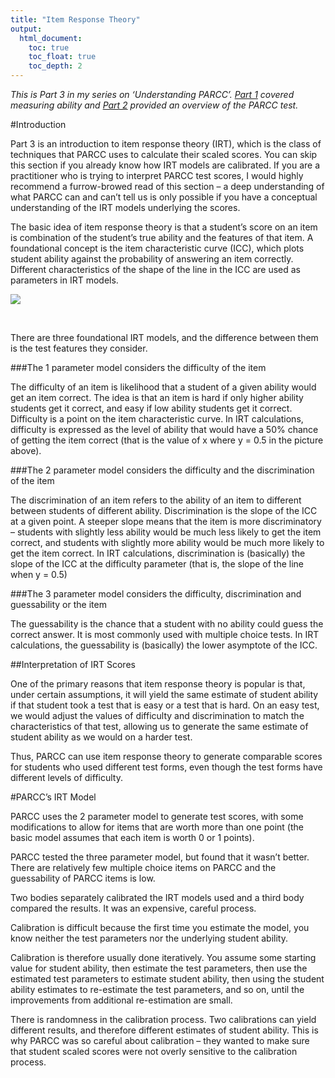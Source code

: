 ```yaml
---
title: "Item Response Theory"
output: 
  html_document:
    toc: true
    toc_float: true
    toc_depth: 2
---
```


*This is Part 3 in my series on 'Understanding PARCC'. [Part 1](parcc.html) covered measuring ability and [Part 2](parcc_test.html) provided an overview of the PARCC test.*

#Introduction

Part 3 is an introduction to item response theory (IRT), which is the class of techniques that PARCC uses to calculate their scaled scores. You can skip this section if you already know how IRT models are calibrated. If you are a practitioner who is trying to interpret PARCC test scores, I would highly recommend a furrow-browed read of this section -- a deep understanding of what PARCC can and can't tell us is only possible if you have a conceptual understanding of the IRT models underlying the scores.

The basic idea of item response theory is that a student’s score on an item is combination of the student’s true ability and the features of that item. A foundational concept is the item characteristic curve (ICC), which plots student ability against the probability of answering an item correctly. Different characteristics of the shape of the line in the ICC are used as parameters in IRT models.

<img src="images/parcc/icc.gif" align="middle">

\

There are three foundational IRT models, and the difference between them is the test features they consider.

###The 1 parameter model considers the difficulty of the item

The difficulty of an item is likelihood that a student of a given ability would get an item correct. The idea is that an item is hard if only higher ability students get it correct, and easy if low ability students get it correct. Difficulty is a point on the item characteristic curve. In IRT calculations, difficulty is expressed as the level of ability that would have a 50% chance of getting the item correct (that is the value of x where y = 0.5 in the picture above).

###The 2 parameter model considers the difficulty and the discrimination of the item

The discrimination of an item refers to the ability of an item to different between students of different ability. Discrimination is the slope of the ICC at a given point. A steeper slope means that the item is more discriminatory -- students with slightly less ability would be much less likely to get the item correct, and students with slightly more ability would be much more likely to get the item correct. In IRT calculations, discrimination is (basically) the slope of the ICC at the difficulty parameter (that is, the slope of the line when y = 0.5) 

###The 3 parameter model considers the difficulty, discrimination and guessability or the item

The guessability is the chance that a student with no ability could guess the correct answer. It is most commonly used with multiple choice tests. In IRT calculations, the guessability is (basically) the lower asymptote of the ICC. 

##Interpretation of IRT Scores

One of the primary reasons that item response theory is popular is that, under certain assumptions, it will yield the same estimate of student ability if that student took a test that is easy or a test that is hard. On an easy test, we would adjust the values of difficulty and discrimination to match the characteristics of that test, allowing us to generate the same estimate of student ability as we would on a harder test.

Thus, PARCC can use item response theory to generate comparable scores for students who used different test forms, even though the test forms have different levels of difficulty. 

#PARCC's IRT Model

PARCC uses the 2 parameter model to generate test scores, with some modifications to allow for items that are worth more than one point (the basic model assumes that each item is worth 0 or 1 points). 

PARCC tested the three parameter model, but found that it wasn’t better. There are relatively few multiple choice items on PARCC and the guessability of PARCC items is low. 

Two bodies separately calibrated the IRT models used and a third body compared the results. It was an expensive, careful process. 

Calibration is difficult because the first time you estimate the model, you know neither the test parameters nor the underlying student ability. 

Calibration is therefore usually done iteratively. You assume some starting value for student ability, then estimate the test parameters, then use the estimated test parameters to estimate student ability, then using the student ability estimates to re-estimate the test parameters, and so on, until the improvements from additional re-estimation are small. 

There is randomness in the calibration process. Two calibrations can yield different results, and therefore different estimates of student ability. This is why PARCC was so careful about calibration -- they wanted to make sure that student scaled scores were not overly sensitive to the calibration process. 
